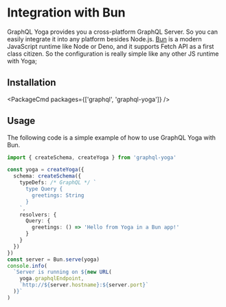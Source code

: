 
# Integration with Bun

GraphQL Yoga provides you a cross-platform GraphQL Server. So you can easily integrate it into any
platform besides Node.js. [Bun](https://bun.sh/) is a modern JavaScript runtime like Node or Deno,
and it supports Fetch API as a first class citizen. So the configuration is really simple like any
other JS runtime with Yoga;

## Installation

<PackageCmd packages={['graphql', 'graphql-yoga']} />

## Usage

The following code is a simple example of how to use GraphQL Yoga with Bun.

```ts
import { createSchema, createYoga } from 'graphql-yoga'

const yoga = createYoga({
  schema: createSchema({
    typeDefs: /* GraphQL */ `
      type Query {
        greetings: String
      }
    `,
    resolvers: {
      Query: {
        greetings: () => 'Hello from Yoga in a Bun app!'
      }
    }
  })
})
const server = Bun.serve(yoga)
console.info(
  `Server is running on ${new URL(
    yoga.graphqlEndpoint,
    `http://${server.hostname}:${server.port}`
  )}`
)
```
